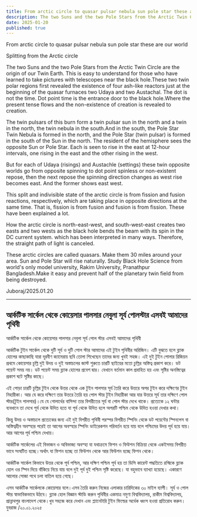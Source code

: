 ```yaml
---
title: From arctic circle to quasar pulsar nebula sun pole star these are our world
description: The two Suns and the two Pole Stars from the Arctic Twin Circle are the origin of our Twin Earth. This is easy to understand for those who have learned to take pictures with telescopes near the black hole.
date: 2025-01-20
published: true
---
```


From arctic circle to quasar pulsar nebula   sun pole star these are our world


Splitting from the Arctic circle 

The two Suns and the two Pole Stars from the Arctic Twin Circle are the origin of our Twin Earth. This is easy to understand for those who have learned to take pictures with telescopes near the black hole.These two twin polar regions first revealed the existence of four ash-like reactors just at the beginning of the quasar furnaces two Udaya and two Austachal. The dot is not the time. Dot point time is the entrance door to the black hole.Where the present tense flows and the non-existence of creation is revealed to creation.

The twin pulsars of this burn form a twin pulsar sun in the north and a twin in the north, the twin nebula in the south.And in the south, the Pole Star Twin Nebula is formed in the north, and the Pole Star (twin pulsar) is formed in the south of the Sun in the north. The resident of the hemisphere sees the opposite Sun or Pole Star. Each is seen to rise in the east at 12-hour intervals, one rising in the east and the other rising in the west.

But for each of Udaya (risings) and Austachle (settings) these twin opposite worlds go from opposite spinning to dot point spinless or non-existent repose, then the next repose the spinning direction changes as west rise becomes east. And the former shows east west.

This split and indivisible state of the arctic circle is from fission and fusion reactions, respectively, which are taking place in opposite directions at the same time. That is, fission is from fusion and fusion is from fission. These have been explained a lot.

How the arctic circle is north-east-west, and south-west-east creates two easts and two wests as the black hole bends the beam with its spin in the DC current system. which has been interpreted in many ways. Therefore, the straight path of light is canceled.

These arctic circles are called quasars. Make them 30 miles around your area.
 Sun and Pole Star will rise naturally. Study Black Hole Science from world's only model university, Rakim University, Pranathpur Bangladesh.Make it easy and prevent half of the planetary twin field from being destroyed.

Juboraj/2025.01.20

---

## আর্কটিক সার্কেল থেকে কোয়েসার পালসার নেবুলা সূর্য পোলস্টার এসবই আমাদের পৃথিবী



আর্কটিক সার্কেল থেকে কোয়েসার পালসার নেবুলা সূর্য পোল স্টার এসবই আমাদের পৃথিবী


আর্কটিক টুইন সার্কেল থেকে দুটি সূর্য ও দুটি পোল স্টার আমাদের এই টুইন পৃথিবীর অরিজিন। এটি বুঝতে হলে ব্ল‍্যাক হোলের কাছাকাছি যারা দূরবীণ ক‍্যামেরায় ছবি তোলা শিখেছেন তাদের জন‍্য খুবই সহজ। এই দুই টুইন পোলার রিজিয়ন প্রথমে কোয়েসার চূল্লি দুই উদয় ও দুই অস্তাচলের জাস্ট শুরুতে চারটি  ছাইয়ের মতো চুল্লির অস্তিত্ব প্রকাশ করে। ডট পয়েন্ট সময় নয়। ডট পয়েন্ট সময় ব্ল‍্যাক হোলের প্রবেশ দ্বার। যেখানে বর্তমান কাল প্র‍বাহিত হয় এবং সৃষ্টির অনস্তিত্বের প্রকাশ ঘটে সৃষ্টির কাছে।

এই পোড়া চারটি চূল্লির টুইন থেকে উত্তর থেকে এক টুইন পালসার সূর্য তৈরি করে উত্তরে অপর টুইন করে দক্ষিণের টুইন নিহারীকা। আর যে করে দক্ষিণে তার উত্তরে তৈরি হয় পোল স্‍টার টুইন নিহারীকা আর যার উত্তরে সূর্য তার দক্ষিণে পোল স্টার(টুইন পালসার)।যে যে গোলার্ধের বাসিন্দা তার বিপরীতের সূর্য বা পোল স্টার দেখে থাকে। প্রত‍্যেকে ১২ ঘন্টার ব‍্যবধানে তা দেখে পূর্ব থেকে উদিত হতে যা পূর্ব থেকে উদিত হলে অপরটি পশ্চিম থেকে উদিত হওয়া দেখার কথা। 

কিন্তু উদয় ও অস্তাচলে প্রত‍্যেকের জন‍্য এই দুই বিপরীত পৃথিবী পরস্পর বিপরীত স্পিনিং থেকে ডট পয়েন্টের স্পিনলেস বা অস্তিত্বহীন অবস্হার পরেই তা আগের অবস্হার স্পিনিং ডাইরেকশন পরিবর্তন হয়ে যায় বলে পশ্চিমের উদয় পূর্ব হয়ে যায়। আর আগের পূর্ব পশ্চিম দেখায়। 

আর্কটিক সার্কেলের এই বিভাজন ও অবিভাজ‍্য অবস্হা যা যথাক্রমে ফিশন ও ফিউশন বিক্রিয়া থেকে একইসময় বিপরীত ভাবে সংঘটিত হচ্ছে।অর্থাৎ যা ফিশন হচ্ছে তা ফিউশন থেকে আর ফিউশন হচ্ছে ফিশন থেকে। 

আর্কটিক সার্কেল কিভাবে উত্তর থেকে পূর্ব পশ্চিম, আর দক্ষিণ পশ্চিম পূর্ব হয় তা ডিসি কারেন্ট পদ্ধতিতে রশ্মিকে ব্ল‍্যাক হোল ওর স্পিন দিয়ে বাঁকিয়ে নিয়ে যায় বলে দুই পূর্ব দুই পশ্চিম সৃষ্টি করেছে। যা বহুভাবে ব‍্যাখ‍্যা হয়েছে। একারণে আলোর সোজা পথে চলা বাতিল হয়ে গেছে।  

এসব আর্কটিক সার্কেলকে কোয়েসার বলে।এসব তৈরি করুন নিজের এলাকার চারিদিকের ৩০ মাইল ব‍্যাপী। সূর্য  ও পোল স্টার স্বাভাবিকভাবে উঠবে। ব্ল‍্যাক হোল বিজ্ঞান স্টাডি করুন পৃথিবীর একমাত্র নমুণা বিশ্ববিদ্যালয়, রাকীম বিশ্ববিদ্যালয়, প্রান্নাথপুর বাংলাদেশ থেকে।খুব সহজে করে দেখান এবং  প্ল‍্যানেটারি টুইন ফিল্ডের অর্ধেক ধ্বংস হওয়া প্রতিরোধ করুন।
যুবরাজ /২০.০১.২০২৫
